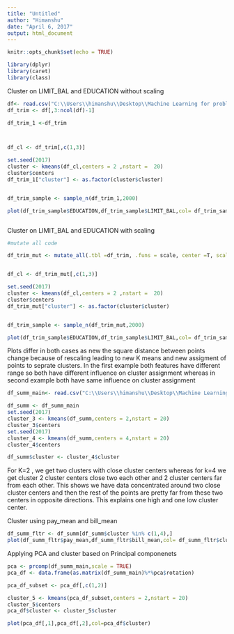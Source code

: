 ```yaml
---
title: "Untitled"
author: "Himanshu"
date: "April 6, 2017"
output: html_document
---
```


```r
knitr::opts_chunk$set(echo = TRUE)
```

```r
library(dplyr)
library(caret)
library(class)
```

Cluster on LIMIT_BAL and EDUCATION without scaling
```r


df<- read.csv("C:\\Users\\himanshu\\Desktop\\Machine Learning for problem solving\\credit_card_default.csv",header=TRUE)
df_trim <- df[,3:ncol(df)-1]

df_trim_1 <-df_trim



df_cl <- df_trim[,c(1,3)]

set.seed(2017)
cluster <- kmeans(df_cl,centers = 2 ,nstart =  20)
cluster$centers
df_trim_1["cluster"] <- as.factor(cluster$cluster)


df_trim_sample <- sample_n(df_trim_1,2000)

plot(df_trim_sample$EDUCATION,df_trim_sample$LIMIT_BAL,col= df_trim_sample$cluster)



```
Cluster on LIMIT_BAL and EDUCATION with scaling
```r
#mutate all code

df_trim_mut <- mutate_all(.tbl =df_trim, .funs = scale, center =T, scale=T)


df_cl <- df_trim_mut[,c(1,3)]

set.seed(2017)
cluster <- kmeans(df_cl,centers = 2 ,nstart =  20)
cluster$centers
df_trim_mut["cluster"] <- as.factor(cluster$cluster)


df_trim_sample <- sample_n(df_trim_mut,2000)

plot(df_trim_sample$EDUCATION,df_trim_sample$LIMIT_BAL,col= df_trim_sample$cluster)
```
Plots differ in both cases as new the square distance between points change because of rescaling leading to new K means and new assigment of points to seprate clusters. In the first example both features have different range so both have different influence on cluster assignment whereas in second example both have same influence on cluster assignment

```r
df_summ_main<- read.csv("C:\\Users\\himanshu\\Desktop\\Machine Learning for problem solving\\credit_card_summarized.csv",header = TRUE)

df_summ <- df_summ_main
set.seed(2017)
cluster_3 <- kmeans(df_summ,centers = 2,nstart = 20)
cluster_3$centers
set.seed(2017)
cluster_4 <- kmeans(df_summ,centers = 4,nstart = 20)
cluster_4$centers

df_summ$cluster <- cluster_4$cluster 
```
For K=2 , we get two clusters with close cluster centers whereas for k=4 we get cluster 2 cluster centers close two each other and 2 cluster centers far from each other. This shows we have data concentrated around two close cluster centers and then the rest of the points are pretty far from these two centers in opposite directions. This explains one high and one low cluster center.

Cluster using pay_mean and bill_mean
```r
df_summ_fltr <- df_summ[df_summ$cluster %in% c(1,4),]
plot(df_summ_fltr$pay_mean,df_summ_fltr$bill_mean,col= df_summ_fltr$cluster)
```

Applying PCA and cluster based on Principal componenets
```r

pca <- prcomp(df_summ_main,scale = TRUE)
pca_df <- data.frame(as.matrix(df_summ_main)%*%pca$rotation)

pca_df_subset <- pca_df[,c(1,2)]

cluster_5 <- kmeans(pca_df_subset,centers = 2,nstart = 20)
cluster_5$centers
pca_df$cluster <- cluster_5$cluster

plot(pca_df[,1],pca_df[,2],col=pca_df$cluster)
```

